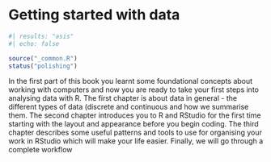 # Getting started with data

```r
#| results: "asis"
#| echo: false

source("_common.R")
status("polishing")
```

In the first part of this book you learnt some foundational concepts about working with computers and now you are ready to take your first steps into analysing data with R. The first chapter is about data in general - the different types of data (discrete and continuous and how we summarise them. The second chapter introduces you to R and RStudio for the first time starting with the layout and appearance before you begin coding. The third chapter describes some useful patterns and tools to use for organising your work in RStudio which will make your life easier. Finally, we will go through a complete workflow

